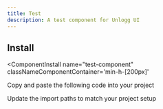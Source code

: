 ```yaml
---
title: Test
description: A test component for Unlogg UI
---
```




<ComponentPreview 
  name="test-ex-01"     
  classNameComponentContainer='min-h-[200px]' 
/>


## Install
<ComponentInstall
  name="test-component"     
  classNameComponentContainer='min-h-[200px]' 
>
<CLIInstall  name="test-component"   />

<ManualInstall>

<Steps>

<Step>

Copy and paste the following code into your project

</Step>

<ComponentSource name="test-component"/>

<Step>

Update the import paths to match your project setup

</Step>

</Steps>


</ManualInstall>


</ComponentInstall>






